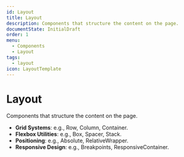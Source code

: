 ```yaml
---
id: Layout
title: Layout
description: Components that structure the content on the page.
documentState: InitialDraft
order: 1
menu:
  - Components
  - Layout
tags:
  - layout
icon: LayoutTemplate
---
```


# Layout

Components that structure the content on the page.

- **Grid Systems**: e.g., Row, Column, Container.
- **Flexbox Utilities**: e.g., Box, Spacer, Stack.
- **Positioning**: e.g., Absolute, RelativeWrapper.
- **Responsive Design**: e.g., Breakpoints, ResponsiveContainer.
